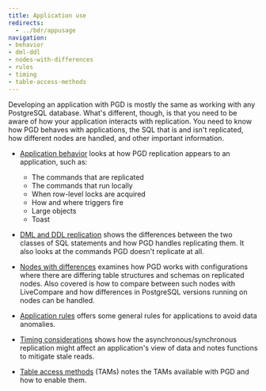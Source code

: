 ```yaml
---
title: Application use
redirects: 
  - ../bdr/appusage
navigation:
- behavior
- dml-ddl
- nodes-with-differences
- rules
- timing
- table-access-methods
---
```


Developing an application with PGD is mostly the same as working with any PostgreSQL database. What's different, though, is that you need to be aware of how your application interacts with replication. You need to know how PGD behaves with applications, the SQL that is and isn't replicated, how different nodes are handled, and other important information.

* [Application behavior](behavior) looks at how PGD replication appears to an application, such as:
  - The commands that are replicated
  - The commands that run locally 
  - When row-level locks are acquired 
  - How and where triggers fire 
  - Large objects 
  - Toast

* [DML and DDL replication](dml-and-ddl) shows the differences between the two classes of SQL statements and how PGD handles replicating them. It also looks at the commands PGD doesn't replicate at all.

* [Nodes with differences](differences) examines how PGD works with configurations where there are differing table structures and schemas on replicated nodes. Also covered is how to compare between such nodes with LiveCompare and how differences in PostgreSQL versions running on nodes can be handled.

* [Application rules](rules) offers some general rules for applications to avoid data anomalies.

* [Timing considerations](timing) shows how the asynchronous/synchronous replication might affect an application's view of data and notes functions to mitigate stale reads.

* [Table access methods](table-access-methods) (TAMs) notes the TAMs available with PGD and how to enable them.
